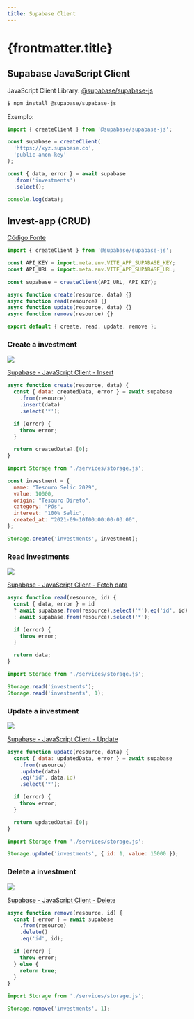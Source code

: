 ```yaml
---
title: Supabase Client
---
```



# {frontmatter.title}

## Supabase JavaScript Client

JavaScript Client Library: [@supabase/supabase-js](https://supabase.com/docs/reference/javascript/introduction)

```bash
$ npm install @supabase/supabase-js
```

Exemplo:

```js
import { createClient } from '@supabase/supabase-js';

const supabase = createClient(
  'https://xyz.supabase.co',
  'public-anon-key'
);

const { data, error } = await supabase
  .from('investments')
  .select();

console.log(data);
```

## Invest-app (CRUD)

[Código Fonte](https://github.com/ifpb/ls/tree/main/public/codes/package/supabase-client/invest-app/)

<CodeTree src="/codes/package/supabase-client/invest-app/" />

```js title="/codes/package/supabase-client/invest-app/js/services/storage.js"
import { createClient } from '@supabase/supabase-js';

const API_KEY = import.meta.env.VITE_APP_SUPABASE_KEY;
const API_URL = import.meta.env.VITE_APP_SUPABASE_URL;

const supabase = createClient(API_URL, API_KEY);

async function create(resource, data) {}
async function read(resource) {}
async function update(resource, data) {}
async function remove(resource) {}

export default { create, read, update, remove };
```

### Create a investment

![](/ls/imgs/package/supabase-api/post-investment.png)

[Supabase - JavaScript Client - Insert](https://supabase.com/docs/reference/javascript/insert)

```js title="/codes/package/supabase-client/invest-app/js/services/storage.js"
async function create(resource, data) {
  const { data: createdData, error } = await supabase
    .from(resource)
    .insert(data)
    .select('*');

  if (error) {
    throw error;
  }

  return createdData?.[0];
}
```

```js
import Storage from './services/storage.js';

const investment = {
  name: "Tesouro Selic 2029",
  value: 10000,
  origin: "Tesouro Direto",
  category: "Pós",
  interest: "100% Selic",
  created_at: "2021-09-10T00:00:00-03:00",
};

Storage.create('investments', investment);
```

### Read investments

![](/ls/imgs/package/supabase-api/get-investments.png)

[Supabase - JavaScript Client - Fetch data](https://supabase.com/docs/reference/javascript/select)

```js title="/codes/package/supabase-client/invest-app/js/services/storage.js"
async function read(resource, id) {
  const { data, error } = id
  ? await supabase.from(resource).select('*').eq('id', id)
  : await supabase.from(resource).select('*');

  if (error) {
    throw error;
  }

  return data;
}
```

```js
import Storage from './services/storage.js';

Storage.read('investments');
Storage.read('investments', 1);
```

### Update a investment

![](/ls/imgs/package/supabase-api/patch-investment.png)

[Supabase - JavaScript Client - Update](https://supabase.com/docs/reference/javascript/update)

```js title="/codes/package/supabase-client/invest-app/js/services/storage.js"
async function update(resource, data) {
  const { data: updatedData, error } = await supabase
    .from(resource)
    .update(data)
    .eq('id', data.id)
    .select('*');

  if (error) {
    throw error;
  }

  return updatedData?.[0];
}
```

```js
import Storage from './services/storage.js';

Storage.update('investments', { id: 1, value: 15000 });
```

### Delete a investment

![](/ls/imgs/package/supabase-api/delete-investment.png)

[Supabase - JavaScript Client - Delete](https://supabase.com/docs/reference/javascript/delete)

```js title="/codes/package/supabase-client/invest-app/js/services/storage.js"
async function remove(resource, id) {
  const { error } = await supabase
    .from(resource)
    .delete()
    .eq('id', id);

  if (error) {
    throw error;
  } else {
    return true;
  }
}
```

```js
import Storage from './services/storage.js';

Storage.remove('investments', 1);
```
